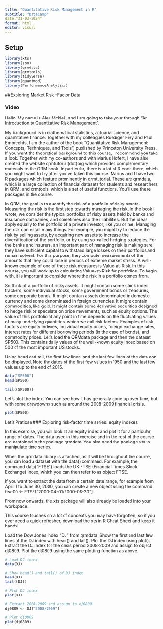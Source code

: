 ```yaml
---
title: "Quantitative Risk Management in R"
subtitle: "DataCamp"
date:"31-03-2024"
format: html
editor: visual
---
```


## Setup

```r
library(xts)
library(zoo)
library(qrmdata)
library(qrmtools)
library(tidyverse)
library(quantmod)
library(PerformanceAnalytics)
```
##Exploring Market Risk -Factor Data

### Video

Hello. My name is Alex McNeil, and I am going to take your through "An Introduction to Quantitative Risk Management".

My background is in mathematical statistics, actuarial science, and quantitative finance. Together with my colleagues Ruediger Frey and Paul Embrechts, I am the author of the book "Quantitative Risk Management: Concepts, Techniques, and Tools", published by Princeton University Press. If you want the theoretical background to this course, I recommend you take a look. Together with my co-authors and with Marius Hofert, I have also created the website qrmtutorial(dot)org which provides complementary materials to the QRM book. In particular, there is a lot of R code there, which you might want to try after you've taken this course. Marius and I have two R packages which feature prominently in qrmtutorial. These are qrmdata, which is a large collection of financial datasets for students and researchers in QRM, and qrmtools, which is a set of useful functions. You'll use these packages in the course.

In QRM, the goal is to quantify the risk of a portfolio of risky assets. Measuring the risk is the first step towards managing the risk. In the book I wrote, we consider the typical portfolios of risky assets held by banks and insurance companies, and sometimes also their liabilities. But the ideas apply equally to the portfolio of a private investor, like you or me. Managing the risk can entail many things. For example, you might try to reduce the risk by selling assets, by acquiring new assets to increase the diversification of the portfolio, or by using so-called hedging strategies. For the banks and insurers, an important part of managing risk is making sure they have sufficient capital to withstand large losses on their portfolios and remain solvent. For this purpose, they compute measurements of the amounts that they could lose in periods of extreme market stress. A well-known example of one of these risk measures is Value-at-Risk. In this course, you will work up to calculating Value-at-Risk for portfolios. To begin with, it is important to consider where the risk in a portfolio comes from.

So think of a portfolio of risky assets. It might contain some stock index trackers, some individual stocks, some government bonds or treasuries, some corporate bonds. It might contain assets denominated in domestic currency and some denominated in foreign currencies. It might contain commodities, like gold. It might contain some derivative securities designed to hedge risk or speculate on price movements, such as equity options. The value of this portfolio at any point in time depends on the fluctuating values of many underlying quantities, which we call risk factors. Examples of risk factors are equity indexes, individual equity prices, foreign exchange rates, interest rates for different borrowing periods (in the case of bonds), and commodity prices. Let's load the QRMdata package and then the dataset SP500. This contains daily values of the well-known equity index based on 500 of the most important US stocks.

Using head and tail, the first few lines, and the last few lines of the data can be displayed. Note the dates of the first few values in 1950 and the last few values up to the end of 2015.

```r
data("SP500")
head(SP500)
```

```r
tail((SP500))
```

Let's plot the index. You can see how it has generally gone up over time, but with some drawdowns such as around the 2008-2009 financial crisis.

```r
plot(SP500)
```

Let's Praticse \### Exploring risk-factor time series: equity indexes

In this exercise, you will look at an equity index and plot it for a particular range of dates. The data used in this exercise and in the rest of the course are contained in the package qrmdata. You also need the package xts to manipulate time series.

When the qrmdata library is attached, as it will be throughout the course, you can load a dataset with the data() command. For example, the command data("FTSE") loads the UK FTSE (Financial Times Stock Exchange) index, which you can then refer to as object FTSE.

If you want to extract the data from a certain date range, for example from April 1 to June 30, 2000, you can create a new object using the command ftse00 \<- FTSE\["2000-04-01/2000-06-30"\].

From now onwards, the xts package will also already be loaded into your workspace.

This course touches on a lot of concepts you may have forgotten, so if you ever need a quick refresher, download the xts in R Cheat Sheet and keep it handy!


Load the Dow Jones index "DJ" from qrmdata.
Show the first and last few lines of the DJ index with head() and tail().
Plot the DJ index using plot().
Extract the DJ index for the crisis period 2008-2009 and assign to object dj0809.
Plot the dj0809 using the same plotting function as above.



```r
# Load DJ index
data(DJ)
```

```r
# Show head() and tail() of DJ index
head(DJ)
tail((DJ))
```

```r
# Plot DJ index
plot(DJ)
```

```r
# Extract 2008-2009 and assign to dj0809
dj0809 <- DJ["2008/2009"]
```

```r
# Plot dj0809
plot(dj0809)
```

